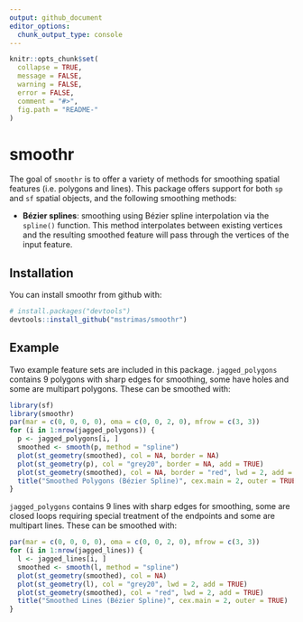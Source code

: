 ```yaml
---
output: github_document
editor_options: 
  chunk_output_type: console
---
```


<!-- README.md is generated from README.Rmd. Please edit that file -->

```r
knitr::opts_chunk$set(
  collapse = TRUE,
  message = FALSE,
  warning = FALSE,
  error = FALSE,
  comment = "#>",
  fig.path = "README-"
)
```

# smoothr

The goal of `smoothr` is to offer a variety of methods for smoothing spatial features (i.e. polygons and lines). This package offers support for both `sp` and `sf` spatial objects, and the following smoothing methods:

- **Bézier splines**: smoothing using Bézier spline interpolation via the `spline()` function. This method interpolates between existing vertices and the resulting smoothed feature will pass through the vertices of the input feature.

## Installation

You can install smoothr from github with:

```r
# install.packages("devtools")
devtools::install_github("mstrimas/smoothr")
```

## Example

Two example feature sets are included in this package. `jagged_polygons` contains 9 polygons with sharp edges for smoothing, some have holes and some are multipart polygons. These can be smoothed with:

```r
library(sf)
library(smoothr)
par(mar = c(0, 0, 0, 0), oma = c(0, 0, 2, 0), mfrow = c(3, 3))
for (i in 1:nrow(jagged_polygons)) {
  p <- jagged_polygons[i, ]
  smoothed <- smooth(p, method = "spline")
  plot(st_geometry(smoothed), col = NA, border = NA)
  plot(st_geometry(p), col = "grey20", border = NA, add = TRUE)
  plot(st_geometry(smoothed), col = NA, border = "red", lwd = 2, add = TRUE)
  title("Smoothed Polygons (Bézier Spline)", cex.main = 2, outer = TRUE)
}
```

`jagged_polygons` contains 9 lines with sharp edges for smoothing, some are closed loops requiring special treatment of the endpoints and some are multipart lines. These can be smoothed with:

```r
par(mar = c(0, 0, 0, 0), oma = c(0, 0, 2, 0), mfrow = c(3, 3))
for (i in 1:nrow(jagged_lines)) {
  l <- jagged_lines[i, ]
  smoothed <- smooth(l, method = "spline")
  plot(st_geometry(smoothed), col = NA)
  plot(st_geometry(l), col = "grey20", lwd = 2, add = TRUE)
  plot(st_geometry(smoothed), col = "red", lwd = 2, add = TRUE)
  title("Smoothed Lines (Bézier Spline)", cex.main = 2, outer = TRUE)
}
```
